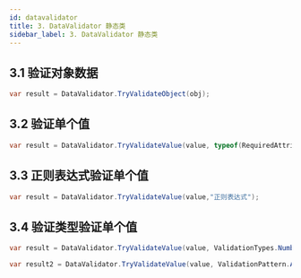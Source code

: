 ```yaml
---
id: datavalidator
title: 3. DataValidator 静态类
sidebar_label: 3. DataValidator 静态类
---
```


## 3.1 验证对象数据

```cs showLineNumbers 
var result = DataValidator.TryValidateObject(obj);
```

## 3.2 验证单个值

```cs showLineNumbers 
var result = DataValidator.TryValidateValue(value, typeof(RequiredAttribure), typeof(RangeAttribute));
```

## 3.3 正则表达式验证单个值

```cs showLineNumbers 
var result = DataValidator.TryValidateValue(value,"正则表达式");
```

## 3.4 验证类型验证单个值

```cs showLineNumbers 
var result = DataValidator.TryValidateValue(value, ValidationTypes.Number);

var result2 = DataValidator.TryValidateValue(value, ValidationPattern.AllOfThem, ValidationTypes.Number, ValidationTypes.Required);
```
